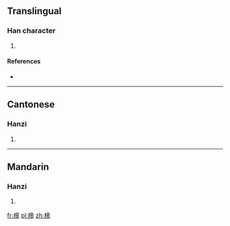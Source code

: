==Translingual==

===Han character===
{{Han char|rn=75|rad=木|as=10|sn=14|four=4694<sub>3</sub>|canj=木竹日十 (DHAJ), X木竹日十 (XDHAJ)}}

# {{defn|Han|sort=木10}}

====References====
* {{Han ref|kx=0546.251|dkj=15345|dj=0934.170|hdz=21264.130|uh=69D4|ud=27092|bh=E252|bd=57938}}

----

==Cantonese==

===Hanzi===
{{yue-hanzi|jyut=|y=gou1}}

# {{defn|lang=yue|sort=木10}}

----

==Mandarin==

===Hanzi===
{{cmn-hanzi|pin=[[gāo]] ([[gao1]])|wg=kao<sup>1</sup>}}

# {{defn|lang=cmn|sort=木10}}

[[fr:槔]]
[[pl:槔]]
[[zh:槔]]